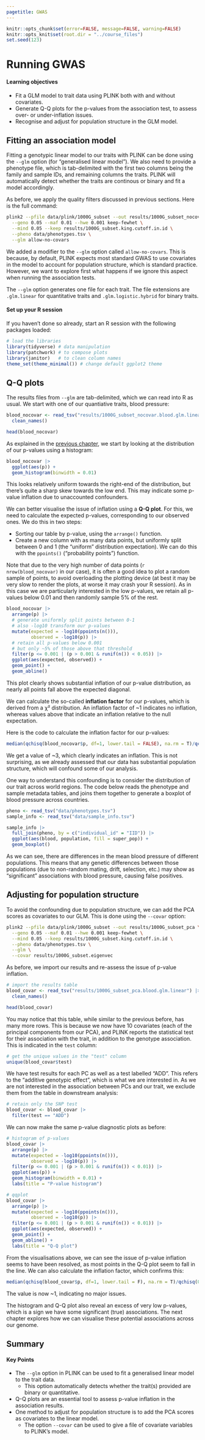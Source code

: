 ```yaml
---
pagetitle: GWAS
---
```


```r
knitr::opts_chunk$set(error=FALSE, message=FALSE, warning=FALSE)
knitr::opts_knit$set(root.dir = "../course_files")
set.seed(123)
```

# Running GWAS

:::{.callout-tip}
#### Learning objectives

- Fit a GLM model to trait data using PLINK both with and without covariates.
- Generate Q-Q plots for the p-values from the association test, to assess over- or under-inflation issues.
- Recognise and adjust for population structure in the GLM model.

:::


## Fitting an association model

Fitting a genotypic linear model to our traits with PLINK can be done using the `--glm` option (for "generalised linear model"). 
We also need to provide a phenotype file, which is tab-delimited with the first two columns being the family and sample IDs, and remaining columns the traits. 
PLINK will automatically detect whether the traits are continous or binary and fit a model accordingly. 

As before, we apply the quality filters discussed in previous sections. 
Here is the full command: 

```bash
plink2 --pfile data/plink/1000G_subset --out results/1000G_subset_nocovar \
  --geno 0.05 --maf 0.01 --hwe 0.001 keep-fewhet \
  --mind 0.05 --keep results/1000G_subset.king.cutoff.in.id \
  --pheno data/phenotypes.tsv \
  --glm allow-no-covars
```

We added a modifier to the `--glm` option called `allow-no-covars`. 
This is because, by default, PLINK expects most standard GWAS to use covariates in the model to account for population structure, which is standard practice. 
However, we want to explore first what happens if we ignore this aspect when running the association tests. 

The `--glm` option generates one file for each trait. 
The file extensions are `.glm.linear` for quantitative traits and `.glm.logistic.hybrid` for binary traits. 


:::{.callout-important}
#### Set up your R session

If you haven't done so already, start an R session with the following packages loaded: 

```r
# load the libraries
library(tidyverse) # data manipulation
library(patchwork) # to compose plots
library(janitor)   # to clean column names
theme_set(theme_minimal()) # change default ggplot2 theme
```

:::


## Q-Q plots

The results files from `--glm` are tab-delimited, which we can read into R as usual. 
We start with one of our quantiative traits, blood pressure: 

```r
blood_nocovar <- read_tsv("results/1000G_subset_nocovar.blood.glm.linear") |> 
  clean_names()

head(blood_nocovar)
```

As explained in the [previous chapter](06-stats.qmd), we start by looking at the distribution of our p-values using a histogram:

```r
blood_nocovar |> 
  ggplot(aes(p)) +
  geom_histogram(binwidth = 0.01)
```

This looks relatively uniform towards the right-end of the distribution, but there's quite a sharp skew towards the low end. 
This may indicate some p-value inflation due to unaccounted confounders. 

We can better visualise the issue of inflation using a **Q-Q plot**.
For this, we need to calculate the expected p-values, corresponding to our observed ones. 
We do this in two steps: 

- Sorting our table by p-value, using the `arrange()` function.
- Create a new column with as many data points, but uniformly split between 0 and 1 (the "uniform" distribution expectation). We can do this with the `ppoints()` ("probability points") function.

Note that due to the very high number of data points (`r nrow(blood_nocovar)` in our case), it is often a good idea to plot a random sample of points, to avoid overloading the plotting device (at best it may be very slow to render the plots, at worse it may crash your R session).
As in this case we are particularly interested in the low p-values, we retain all p-values below 0.01 and then randomly sample 5% of the rest.

```r
blood_nocovar |> 
  arrange(p) |> 
  # generate uniformly split points between 0-1
  # also -log10 transform our p-values
  mutate(expected = -log10(ppoints(n())), 
         observed = -log10(p)) |> 
  # retain all p-values below 0.001
  # but only ~5% of those above that threshold
  filter(p <= 0.001 | (p > 0.001 & runif(n()) < 0.05)) |> 
  ggplot(aes(expected, observed)) +
  geom_point() +
  geom_abline()
```

This plot clearly shows substantial inflation of our p-value distribution, as nearly all points fall above the expected diagonal. 

We can calculate the so-called **inflation factor** for our p-values, which is derived from a χ² distribution. 
An inflation factor of ~1 indicates no inflation, whereas values above that indicate an inflation relative to the null expectation. 

Here is the code to calculate the inflation factor for our p-values:

```r
median(qchisq(blood_nocovar$p, df=1, lower.tail = FALSE), na.rm = T)/qchisq(0.5, 1)
```

We get a value of ~3, which clearly indicates an inflation. 
This is not surprising, as we already assessed that our data has substantial population structure, which will confound some of our analysis. 

One way to understand this confounding is to consider the distribution of our trait across world regions. 
The code below reads the phenotype and sample metadata tables, and joins them together to generate a boxplot of blood pressure across countries.

```r
pheno <- read_tsv("data/phenotypes.tsv")
sample_info <- read_tsv("data/sample_info.tsv")

sample_info |> 
  full_join(pheno, by = c("individual_id" = "IID")) |> 
  ggplot(aes(blood, population, fill = super_pop)) +
  geom_boxplot()
```

As we can see, there are differences in the mean blood pressure of different populations. 
This means that any genetic differences between those populations (due to non-random mating, drift, selection, etc.) may show as "significant" associations with blood pressure, causing false positives. 


## Adjusting for population structure

To avoid the confounding due to population structure, we can add the PCA scores as covariates to our GLM. 
This is done using the `--covar` option:

```bash
plink2 --pfile data/plink/1000G_subset --out results/1000G_subset_pca \
  --geno 0.05 --maf 0.01 --hwe 0.001 keep-fewhet \
  --mind 0.05 --keep results/1000G_subset.king.cutoff.in.id \
  --pheno data/phenotypes.tsv \
  --glm \
  --covar results/1000G_subset.eigenvec
```

As before, we import our results and re-assess the issue of p-value inflation. 

```r
# import the results table
blood_covar <- read_tsv("results/1000G_subset_pca.blood.glm.linear") |> 
  clean_names()

head(blood_covar)
```

You may notice that this table, while similar to the previous before, has many more rows. 
This is because we now have 10 covariates (each of the principal components from our PCA), and PLINK reports the statistical test for their association with the trait, in addition to the genotype association. 
This is indicated in the `test` column: 

```r
# get the unique values in the "test" column
unique(blood_covar$test)
```

We have test results for each PC as well as a test labelled "ADD". 
This refers to the "additive genotypic effect", which is what we are interested in. 
As we are not interested in the association between PCs and our trait, we exclude them from the table in downstream analysis:

```r
# retain only the SNP test
blood_covar <- blood_covar |> 
  filter(test == "ADD")
```

We can now make the same p-value diagnostic plots as before: 

```r
# histogram of p-values
blood_covar |> 
  arrange(p) |> 
  mutate(expected = -log10(ppoints(n())), 
         observed = -log10(p)) |> 
  filter(p <= 0.001 | (p > 0.001 & runif(n()) < 0.01)) |> 
  ggplot(aes(p)) +
  geom_histogram(binwidth = 0.01) +
  labs(title = "P-value histogram")

# qqplot
blood_covar |> 
  arrange(p) |> 
  mutate(expected = -log10(ppoints(n())), 
         observed = -log10(p)) |> 
  filter(p <= 0.001 | (p > 0.001 & runif(n()) < 0.01)) |> 
  ggplot(aes(expected, observed)) +
  geom_point() +
  geom_abline() + 
  labs(title = "Q-Q plot")
```

From the visualisations above, we can see the issue of p-value inflation seems to have been resolved, as most points in the Q-Q plot seem to fall in the line. 
We can also calculate the inflation factor, which confirms this:

```r
median(qchisq(blood_covar$p, df=1, lower.tail = F), na.rm = T)/qchisq(0.5, 1)
```

The value is now ~1, indicating no major issues. 

The histogram and Q-Q plot also reveal an excess of very low p-values, which is a sign we have some significant (true) associations. 
The next chapter explores how we can visualise these potential associations across our genome. 


## Summary

::: {.callout-tip}
#### Key Points

- The `--glm` option in PLINK can be used to fit a generalised linear model to the trait data. 
  - This option automatically detects whether the trait(s) provided are binary or quantitative. 
- Q-Q plots are an essential tool to assess p-value inflation in the association results. 
- One method to adjust for population structure is to add the PCA scores as covariates to the linear model.
  - The option `--covar` can be used to give a file of covariate variables to PLINK's model. 
:::
